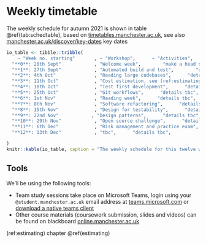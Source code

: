 # Weekly timetable {.unnumbered #timetabling}

The weekly schedule for autumn 2021 is shown in table \@ref(tab:schedtable), based on [timetables.manchester.ac.uk](https://timetables.manchester.ac.uk/), see also [manchester.ac.uk/discover/key-dates](https://www.manchester.ac.uk/discover/key-dates/) key dates

```r
io_table <- tibble::tribble(
    ~ "Week no. starting"       , ~ "Workshop",      ~ "Activities",
  "**0**: 20th Sept"            , "Welcome week",        "make a head start coursework",    
  "**1**: 27th Sept"            , "Automated build and test",        "details tbc",
  "**2**: 4th Oct"              , "Reading large codebases",      "details tbc",
  "**3**: 11th Oct"             , "Cost estimation, see (ref:estimating)",      "details tbc",
  "**4**: 18th Oct"             , "Test first development",      "details tbc",
  "**5**: 25th Oct"             , "Git workflows",      "details tbc",
  "**6**: 1st Nov"              , "Reading week",      "details tbc",
  "**7**: 8th Nov"              , "Software refactoring",      "details tbc",
  "**8**: 15th Nov"             , "Design for testability",      "details tbc",
  "**9**: 22nd Nov"            , "Design patterns",      "details tbc",
  "**10**: 29th Nov"            , "Open source challenge",      "details tbc",
  "**11**: 6th Dec"             , "Risk management and practice exam",      "details tbc",
  "**12**: 13th Dec"            , "tbc",      "details tbc",

)
knitr::kable(io_table, caption = "The weekly schedule for this twelve week course, please note we are using the week numbering from the [timetables.manchester.ac.uk](https://timetables.manchester.ac.uk/) where week zero is welcome week, and week one is the first teaching week", booktabs = TRUE)
```

## Tools {#tooling}

We'll be using the following tools:

* Team study sessions take place on Microsoft Teams, login using your `@student.manchester.ac.uk` email address at [teams.microsoft.com](https://teams.microsoft.com/) or [download a native teams client](https://www.microsoft.com/en-gb/microsoft-teams/download-app)
* Other course materials (coursework submission, slides and videos) can be found on blackboard [online.manchester.ac.uk](https://online.manchester.ac.uk/)

<!--hacky way to get chapter references in tables-->
(ref:estimating) chapter \@ref(estimating)  
